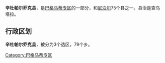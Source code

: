 {{expand|time=2015-05-15T06:35:12+00:00}}
{{unreferenced|time=2015-05-15T06:35:12+00:00}}
{{Infobox Nepal district
|district = {{unbulleted list|辛杜帕尔乔克县|Sindhupalchok|सिन्धुपाल्चोक जिल्ला}}
|area = 2542
|Elevation (in meter): 850 - 7080
|Municipality = 0
|VDCs = 79
|population = 287,798
|pop_year = 2011
|density = auto
|caption =
|region = [[中部发展区|中部发展区]]
|zone = [[巴格马蒂专区|巴格马蒂专区]]
|established =
|seat_type = 县治
|seat = 查乌塔拉
|languages =
|website =
}}
{{Coord|27|46|N|85|42|E|type:adm2nd_region:NP_source:enwiki|display=title}}
'''辛杜帕尔乔克县'''，是[[巴格马蒂专区|巴格马蒂专区]]的一部分，和[[尼泊尔|尼泊尔]]75个县之一。县治是查乌塔拉。
== 行政区划 ==
'''辛杜帕尔乔克县'''，被分为3个选区，79个乡。

[[Category:巴格马蒂专区|Category:巴格马蒂专区]]